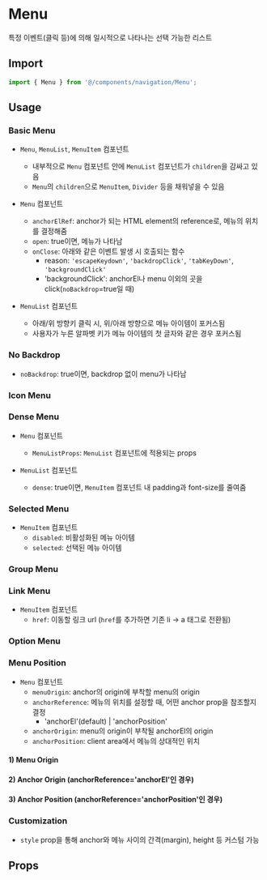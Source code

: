 
<Meta of={MenuStories} />

# Menu

특정 이벤트(클릭 등)에 의해 일시적으로 나타나는 선택 가능한 리스트

## Import

```js
import { Menu } from '@/components/navigation/Menu';
```

## Usage

### Basic Menu

- `Menu`, `MenuList`, `MenuItem` 컴포넌트

  - 내부적으로 `Menu` 컴포넌트 안에 `MenuList` 컴포넌트가 `children`을 감싸고 있음
  - `Menu`의 `children`으로 `MenuItem`, `Divider` 등을 채워넣을 수 있음

- `Menu` 컴포넌트

  - `anchorElRef`: anchor가 되는 HTML element의 reference로, 메뉴의 위치를 결정해줌
  - `open`: true이면, 메뉴가 나타남
  - `onClose`: 아래와 같은 이벤트 발생 시 호출되는 함수
    - reason: `'escapeKeydown'`, `'backdropClick'`, `'tabKeyDown'`, `'backgroundClick'`
    - 'backgroundClick': anchorEl나 menu 이외의 곳을 click(`noBackdrop`=true일 때)

- `MenuList` 컴포넌트
  - 아래/위 방향키 클릭 시, 위/아래 방향으로 메뉴 아이템이 포커스됨
  - 사용자가 누른 알파벳 키가 메뉴 아이템의 첫 글자와 같은 경우 포커스됨

<Canvas of={MenuStories.BasicMenu} />

### No Backdrop

- `noBackdrop`: true이면, backdrop 없이 menu가 나타남

<Canvas of={MenuStories.NoBackdrop} />

### Icon Menu

<Canvas of={MenuStories.IconMenu} />

### Dense Menu

- `Menu` 컴포넌트

  - `MenuListProps`: `MenuList` 컴포넌트에 적용되는 props

- `MenuList` 컴포넌트
  - `dense`: true이면, `MenuItem` 컴포넌트 내 padding과 font-size를 줄여줌

<Canvas of={MenuStories.DenseMenu} />

### Selected Menu

- `MenuItem` 컴포넌트
  - `disabled`: 비활성화된 메뉴 아이템
  - `selected`: 선택된 메뉴 아이템

<Canvas of={MenuStories.SelectedMenu} />

### Group Menu

<Canvas of={MenuStories.GroupMenu} />

### Link Menu

- `MenuItem` 컴포넌트
  - `href`: 이동할 링크 url (`href`를 추가하면 기존 li → a 태그로 전환됨)

<Canvas of={MenuStories.LinkMenu} />

### Option Menu

<Canvas of={MenuStories.OptionMenu} />

### Menu Position

- `Menu` 컴포넌트
  - `menuOrigin`: anchor의 origin에 부착할 menu의 origin
  - `anchorReference`: 메뉴의 위치를 설정할 때, 어떤 anchor prop을 참조할지 결정
    - 'anchorEl'(default) | 'anchorPosition'
  - `anchorOrigin`: menu의 origin이 부착될 anchorEl의 origin
  - `anchorPosition`: client area에서 메뉴의 상대적인 위치

#### 1) Menu Origin

<Canvas of={MenuStories.MenuOrigin} />

#### 2) Anchor Origin (anchorReference='anchorEl'인 경우)

<Canvas of={MenuStories.AnchorOrigin} />

#### 3) Anchor Position (anchorReference='anchorPosition'인 경우)

<Canvas of={MenuStories.AnchorPosition} />

### Customization

- `style` prop을 통해 anchor와 메뉴 사이의 간격(margin), height 등 커스텀 가능

<Canvas of={MenuStories.Customization} />

## Props

<ArgTypes of={MenuStories} sort="alpha" />
